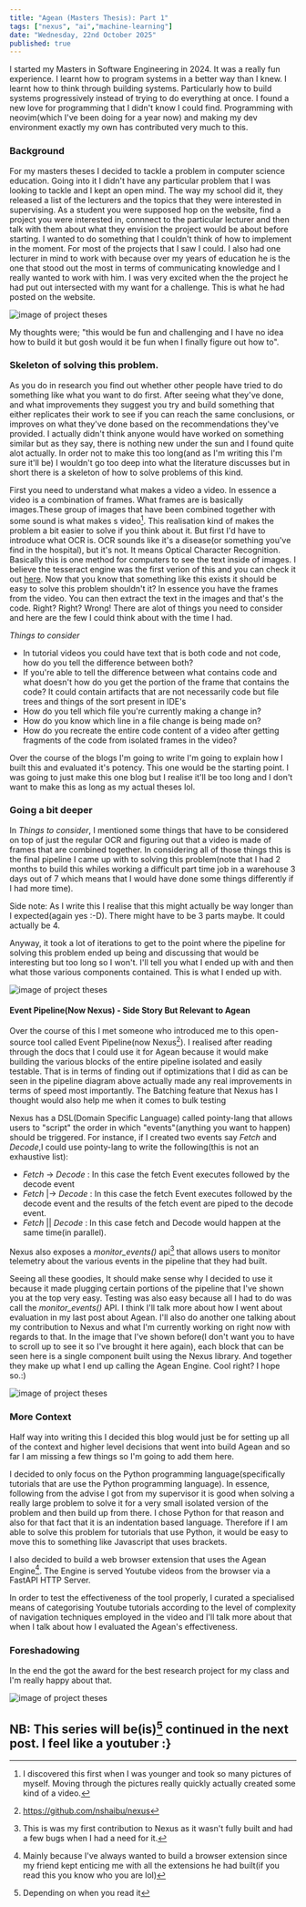 ```yaml
---
title: "Agean (Masters Thesis): Part 1"
tags: ["nexus", "ai","machine-learning"]
date: "Wednesday, 22nd October 2025"
published: true
---
```


I started my Masters in Software Engineering in 2024. It was a really fun experience. I learnt how to program systems in a better way than I knew. I learnt how to think through building systems. Particularly how to build systems progressively instead of trying to do everything at once. I found a new love for programming that I didn't know I could find. Programming with neovim(which I've been doing for a year now) and making my dev environment exactly my own has contributed very much to this. 

### Background 
For my masters theses I decided to tackle a problem in computer science education. Going into it I didn't have any particular problem that I was looking to tackle and I kept an open mind. 
The way my school did it, they released a list of the lecturers and the topics that they were interested in supervising. As a student you were supposed hop on the website, find a project you were interested in, connnect to the particular lecturer and then talk with them about what they envision the project would be about before starting.
I wanted to do something that I couldn't think of how to implement in the moment. For most of the projects that I saw I could. I also had one lecturer in mind to work with because over my years of education he is the one that stood out the most in terms of communicating knowledge and I really wanted to work with him. I was very excited when the the project he had put out intersected with my want for a challenge. This is what he had posted on the website.

<div className="flex justify-center">
<img src="/blog/masters_thesis_ad.png" alt="image of project theses"  />
</div>

My thoughts were; "this would be fun and challenging and I have no idea how to build it but gosh would it be fun when I finally figure out how to".

### Skeleton of solving this problem.
As you do in research you find out whether other people have tried to do something like what you want to do first. After seeing what they've done,  and what improvements they suggest you try and build something that either replicates their work to see if you can reach the same conclusions, or improves on what they've done based on the recommendations they've provided. 
I actually didn't think anyone would have worked on something similar but as they say, there is nothing new under the sun and I found quite alot actually. In order not to make this too long(and as I'm writing this I'm sure it'll be) I wouldn't go too deep into what the literature discusses but in short there is a skeleton of how to solve problems of this kind. 

First you need to understand what makes a video a video. In essence a video is a combination of frames. What frames are is basically images.These group of images that have been combined together with some sound is what makes s video[^1]. This realisation kind of makes the problem a bit easier to solve if you think about it. 
But first I'd have to introduce what OCR is. OCR sounds like it's a disease(or something you've find in the hospital), but it's not. It means Optical Character Recognition. Basically this is one method for computers to see the text inside of images. I believe the tesseract engine was the first verion of this and you can check it out [here](https://www.linuxjournal.com/article/9676). 
Now that you know that something like this exists it should be easy to solve this problem shouldn't it? In essence you have the frames from the video. You can then extract the text in the images and that's the code. Right? Right? Wrong! There are alot of things you need to consider and here are the few I could think about with the time I had.

*Things to consider*
- In tutorial videos you could have text that is both code and not code, how do you tell the difference between both? 
- If you're able to tell the difference between what contains code and what doesn't how do you get the portion of the frame that contains the code? It could contain artifacts that are not necessarily code but file trees and things of the sort present in IDE's  
- How do you tell which file you're currently making a change in? 
- How do you know which line in a file change is being made on? 
- How do you recreate the entire code content of a video after getting fragments of the code from isolated frames in the video? 

Over the course of the blogs I'm going to write I'm going to explain how I built this and evaluated it's potency. This one would be the starting point. I was going to just make this one blog but I realise it'll be too long and I don't want to make this as long as my actual theses lol.


### Going a bit deeper
In *Things to consider*, I mentioned some things that have to be considered on top of just the regular OCR and figuring out that a video is made of frames that are combined together. In considering all of those things this is the final pipeline I came up with to solving this problem(note that I had 2 months to build this whiles working a difficult part time job in a warehouse 3 days out of 7 which means that I would have done some things differently if I had more time).

Side note: As I write this I realise that this might actually be way longer than I expected(again yes :-D). There might have to be 3 parts maybe. It could actually be 4.


Anyway, it took a lot of iterations to get to the point where the pipeline for solving this problem ended up being and discussing that would be interesting but too long so I won't. I'll tell you what I ended up with and then what those various components contained. This is what I ended up with.

<div className="flex justify-center">
<img src="/blog/agean_pipeline.png" alt="image of project theses"  />
</div>

#### Event Pipeline(Now Nexus) - Side Story But Relevant to Agean
Over the course of this I met someone who introduced me to this open-source tool called Event Pipeline(now Nexus[^2]). I realised after reading through the docs that I could use it for Agean because it would make building the various blocks of the entire pipeline isolated and easily testable. That is in terms of finding out if optimizations that I did as can be seen in the pipeline diagram above actually made any real improvements in terms of speed most importantly. The Batching feature that Nexus has I thought would also help me when it comes to bulk testing

Nexus has a DSL(Domain Specific Language) called pointy-lang that allows users to "script" the order in which "events"(anything you want to happen) should be triggered. For instance, if I created two events say *Fetch* and *Decode*,I could use pointy-lang to write the following(this is not an exhaustive list): 

- *Fetch* -> *Decode* : In this case the fetch Event executes followed by the decode event
- *Fetch* |-> *Decode* : In this case the fetch Event executes followed by the decode event and the results of the fetch event are piped to the decode event.
- *Fetch* || *Decode* : In this case fetch and Decode would happen at the same time(in parallel).


Nexus also exposes a *monitor_events()* api[^3] that allows users to monitor telemetry about the various events in the pipeline that they had built. 


Seeing all these goodies, It should make sense why I decided to use it because it made plugging certain portions of the pipeline that I've shown you at the top very easy. Testing was also easy because all I had to do was call the *monitor_events()* API. I think I'll talk more about how I went about evaluation in my last post about Agean. I'll also do another one talking about my contribution to Nexus and what I'm currently working on right now with regards to that.  In the image that I've shown before(I don't want you to have to scroll up to see it so I've brought it here again), each block that can be seen here is a single component built using the Nexus library. And together they make up what I end up calling the Agean Engine. Cool right? I hope so.:) 

<div className="flex justify-center">
<img src="/blog/agean_pipeline.png" alt="image of project theses"  />
</div>


### More Context
Half way into writing this I decided this blog would just be for setting up all of the context and higher level decisions that went into build Agean and so far I am missing a few things so I'm going to add them here.


I decided to only focus on the Python programming language(specifically tutorials that are use the Python programming language). In essence, following from the advise I got from my supervisor it is good when solving a really large problem to solve it for a very small isolated version of the problem and then build up from there. I chose Python for that reason and also for that fact that it is an indentation based language. Therefore if I am able to solve this problem for tutorials that use Python, it would be easy to move this to something like Javascript that uses brackets. 


I also decided to build a web browser extension that uses the Agean Engine[^5]. The Engine is served Youtube videos from the browser via a FastAPI HTTP Server.


In order to test the effectiveness of the tool properly, I curated a specialised means of categorising Youtube tutorials according to the level of complexity of navigation techniques employed in the video and I'll talk more about that when I talk about how I evaluated the Agean's effectiveness.


### Foreshadowing
In the end the got the award for the best research project for my class and I'm really happy about that. 
<div className="flex justify-center">
<img src="/blog/congratulatory_email.png" alt="image of project theses"  />
</div>


## NB: This series will be(is)[^4] continued in the next post. I feel like a youtuber :} 



[^1]:  I discovered this first when I was younger and took so many pictures of myself. Moving through the pictures really quickly actually created some kind of a video. 

[^2]:  https://github.com/nshaibu/nexus
[^3]:  This is was my first contribution to Nexus as it wasn't fully built and had a few bugs when I had a need for it. 
[^4]:  Depending on when you read it 
[^5]:  Mainly because I've always wanted to build a browser extension since my friend kept enticing me with all the extensions he had built(if you read this you know who you are lol)

